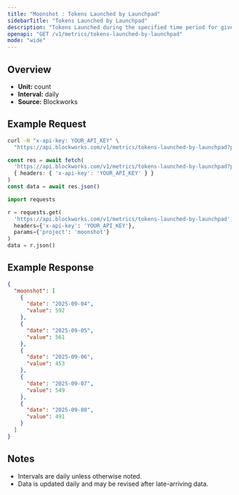 ```yaml
---
title: "Moonshot : Tokens Launched by Launchpad"
sidebarTitle: "Tokens Launched by Launchpad"
description: "Tokens Launched during the specified time period for given launchpad."
openapi: "GET /v1/metrics/tokens-launched-by-launchpad"
mode: "wide"
---
```


## Overview

- **Unit:** count
- **Interval:** daily
- **Source:** Blockworks

## Example Request

<CodeGroup>

```bash cURL
curl -H "x-api-key: YOUR_API_KEY" \
  "https://api.blockworks.com/v1/metrics/tokens-launched-by-launchpad?project=moonshot"
```

```typescript TypeScript
const res = await fetch(
  'https://api.blockworks.com/v1/metrics/tokens-launched-by-launchpad?project=moonshot',
  { headers: { 'x-api-key': 'YOUR_API_KEY' } }
)
const data = await res.json()
```

```python Python
import requests

r = requests.get(
  'https://api.blockworks.com/v1/metrics/tokens-launched-by-launchpad',
  headers={'x-api-key': 'YOUR_API_KEY'},
  params={'project': 'moonshot'}
)
data = r.json()
```

</CodeGroup>

## Example Response

```json
{
  "moonshot": [
    {
      "date": "2025-09-04",
      "value": 592
    },
    {
      "date": "2025-09-05",
      "value": 561
    },
    {
      "date": "2025-09-06",
      "value": 453
    },
    {
      "date": "2025-09-07",
      "value": 549
    },
    {
      "date": "2025-09-08",
      "value": 491
    }
  ]
}
```

## Notes
- Intervals are daily unless otherwise noted.
- Data is updated daily and may be revised after late-arriving data.
